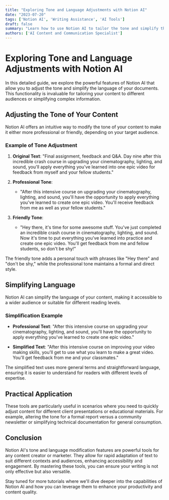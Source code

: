 ```yaml
---
title: "Exploring Tone and Language Adjustments with Notion AI"
date: "2023-07-20"
tags: ['Notion AI', 'Writing Assistance', 'AI Tools']
draft: false
summary: "Learn how to use Notion AI to tailor the tone and simplify the language of your content, catering to different audiences and purposes."
authors: ['AI Content and Communication Specialist']
---
```


# Exploring Tone and Language Adjustments with Notion AI

In this detailed guide, we explore the powerful features of Notion AI that allow you to adjust the tone and simplify the language of your documents. This functionality is invaluable for tailoring your content to different audiences or simplifying complex information.

## Adjusting the Tone of Your Content

Notion AI offers an intuitive way to modify the tone of your content to make it either more professional or friendly, depending on your target audience.

### Example of Tone Adjustment

1. **Original Text**: "Final assignment, feedback and Q&A. Day nine after this incredible crash course in upgrading your cinematography, lighting, and sound, you'll apply everything you've learned into one epic video for feedback from myself and your fellow students."

2. **Professional Tone**:
   - "After this intensive course on upgrading your cinematography, lighting, and sound, you'll have the opportunity to apply everything you've learned to create one epic video. You'll receive feedback from me as well as your fellow students."

3. **Friendly Tone**:
   - "Hey there, it's time for some awesome stuff. You've just completed an incredible crash course in cinematography, lighting, and sound. Now it's time to put everything you've learned into practice and create one epic video. You'll get feedback from me and fellow students, so don't be shy!"

The friendly tone adds a personal touch with phrases like "Hey there" and "don't be shy," while the professional tone maintains a formal and direct style.

## Simplifying Language

Notion AI can simplify the language of your content, making it accessible to a wider audience or suitable for different reading levels.

### Simplification Example

- **Professional Text**: "After this intensive course on upgrading your cinematography, lighting, and sound, you'll have the opportunity to apply everything you've learned to create one epic video."
  
- **Simplified Text**: "After this intensive course on improving your video making skills, you'll get to use what you learn to make a great video. You'll get feedback from me and your classmates."

The simplified text uses more general terms and straightforward language, ensuring it is easier to understand for readers with different levels of expertise.

## Practical Application

These tools are particularly useful in scenarios where you need to quickly adjust content for different client presentations or educational materials. For example, altering the tone for a formal report versus a community newsletter or simplifying technical documentation for general consumption.

## Conclusion

Notion AI's tone and language modification features are powerful tools for any content creator or marketer. They allow for rapid adaptation of text to suit different contexts and audiences, enhancing accessibility and engagement. By mastering these tools, you can ensure your writing is not only effective but also versatile.

Stay tuned for more tutorials where we'll dive deeper into the capabilities of Notion AI and how you can leverage them to enhance your productivity and content quality.

